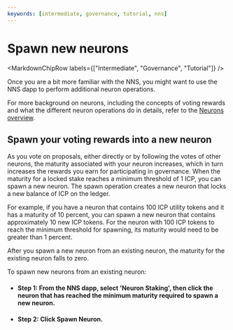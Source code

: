 ```yaml
---
keywords: [intermediate, governance, tutorial, nns]
---
```



# Spawn new neurons

<MarkdownChipRow labels={["Intermediate", "Governance", "Tutorial"]} />


Once you are a bit more familiar with the NNS, you might want to use the NNS dapp to perform additional neuron operations.

For more background on neurons, including the concepts of voting rewards and what the different neuron operations do in details,
refer to the [Neurons overview](/docs/move-to-learnhub/nns/concepts/neurons/neuron-overview).

## Spawn your voting rewards into a new neuron
As you vote on proposals, either directly or by following the votes of other neurons, the maturity associated with your neuron increases, which in turn increases the rewards you earn for participating in governance.
When the maturity for a locked stake reaches a minimum threshold of 1 ICP, you can spawn a new neuron. The spawn operation creates a new neuron that locks a new balance of ICP on the ledger.

For example, if you have a neuron that contains 100 ICP utility tokens and it has a maturity of 10 percent, you can spawn a new neuron that contains approximately 10 new ICP tokens. For the neuron with 100 ICP tokens to reach the minimum threshold for spawning, its maturity would need to be greater than 1 percent.

After you spawn a new neuron from an existing neuron, the maturity for the existing neuron falls to zero.

To spawn new neurons from an existing neuron:

- #### Step 1:  From the NNS dapp, select 'Neuron Staking', then click the neuron that has reached the minimum maturity required to spawn a new neuron.

- #### Step 2:  Click **Spawn Neuron**.
